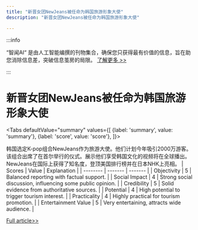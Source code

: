 ```yaml
---
title: "新晋女团NewJeans被任命为韩国旅游形象大使"
description: "新晋女团NewJeans被任命为韩国旅游形象大使"

---
```



:::info

“智闻AI“ 是由人工智能编撰的刊物集合，确保您只获得最有价值的信息，旨在助您消除信息差，突破信息茧房的局限。  [了解更多 >>](/)

:::

# 新晋女团NewJeans被任命为韩国旅游形象大使


<Tabs
	defaultValue="summary"
	values={[
	{label: 'summary', value: 'summary'},
	{label: 'score', value: 'score'},
]}>
<TabItem value="summary">


韩国选定K-pop组合NewJeans作为旅游大使。他们计划今年吸引2000万游客。该组合出席了在首尔举行的仪式。展示他们享受韩国文化的视频将在全球播出。NewJeans在国际上获得了知名度，登顶美国排行榜并在日本NHK上亮相。
</TabItem>
<TabItem value="score">
	| Scores     | Value   | Explanation |
	| -------- | ------- | ------- |
	| Objectivity  | 5    | Balanced reporting with factual support.    |
	| Social Impact | 4     | Strong social discussion, influencing some public opinion.    |
	| Credibility    | 5    | Solid evidence from authoritative sources.    |
	| Potential    | 4    | High potential to trigger tourism interest.    |
	| Practicality    | 4    | Highly practical for tourism promotion.    |
	| Entertainment Value    | 5    | Very entertaining, attracts wide audience.    |
</TabItem>
</Tabs>

[Full article>>](https://www3.nhk.or.jp/nhkworld/en/news/20240711_18/)
